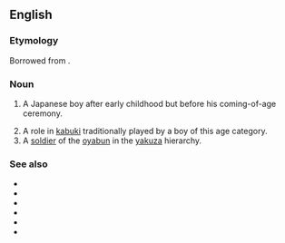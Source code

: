 ==English==

===Etymology===
Borrowed from {{bor|en|ja|若衆||young person}}.

===Noun===
{{en-noun|wakashu}}

# {{lb|en|archaic}} A Japanese boy after early childhood but before his coming-of-age ceremony.
# A role in [[kabuki]] traditionally played by a boy of this age category.
# A [[soldier]] of the [[oyabun]] in the [[yakuza]] hierarchy.

===See also===
* {{l|en|yakuza}}
* {{l|en|oyabun}}
* {{l|en|waka gashira}}
* {{l|en|shatei}}
* {{l|en|shatei gashira}}
* {{l|en|kyodai}}